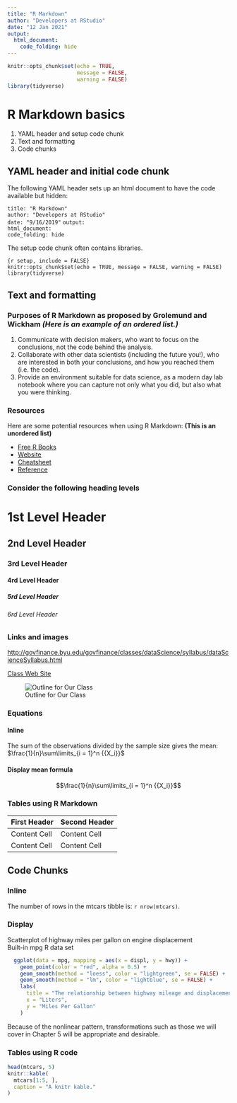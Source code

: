 ```yaml
---
title: "R Markdown"
author: "Developers at RStudio"
date: "12 Jan 2021"
output:
  html_document:
    code_folding: hide
---
```


```r
knitr::opts_chunk$set(echo = TRUE,
                      message = FALSE,
                      warning = FALSE)
library(tidyverse)
```

# R Markdown basics

1.  YAML header and setup code chunk
2.  Text and formatting
3.  Code chunks

## YAML header and initial code chunk

The following YAML header sets up an html document to have the code available but hidden:

`title: "R Markdown"`\
`author: "Developers at RStudio"`\
`date: "9/16/2019"` `output:`\
`html_document:`\
`code_folding: hide`

The setup code chunk often contains libraries.

`{r setup, include = FALSE}`\
`knitr::opts_chunk$set(echo = TRUE, message = FALSE, warning = FALSE)`\
`library(tidyverse)`

## Text and formatting

### Purposes of R Markdown as proposed by Grolemund and Wickham *(Here is an example of an ordered list.)*

1.  Communicate with decision makers, who want to focus on the conclusions, not the code behind the analysis.
2.  Collaborate with other data scientists (including the future you!), who are interested in both your conclusions, and how you reached them (i.e. the code).
3.  Provide an environment suitable for data science, as a modern day lab notebook where you can capture not only what you did, but also what you were thinking.

### Resources

Here are some potential resources when using R Markdown: **(This is an unordered list)**

-   [Free R Books](https://bookdown.org/)
-   [Website](https://rmarkdown.rstudio.com/)
-   [Cheatsheet](https://github.com/rstudio/cheatsheets/raw/master/rmarkdown-2.0.pdf)
-   [Reference](https://www.rstudio.com/wp-content/uploads/2015/03/rmarkdown-reference.pdf)

### Consider the following heading levels

# 1st Level Header

## 2nd Level Header

### 3rd Level Header

#### 4rd Level Header

##### 5rd Level Header

###### 6rd Level Header

### Links and images

<http://govfinance.byu.edu/govfinance/classes/dataScience/syllabus/dataScienceSyllabus.html>

[Class Web Site](http://govfinance.byu.edu/govfinance/classes/dataScience/syllabus/dataScienceSyllabus.html)

![Outline for Our Class](http://govfinance.byu.edu/govfinance/resources/chartFigureTable/dataScience/Data%20Science%20Workflow.png)

### Equations

#### Inline

The sum of the observations divided by the sample size gives the mean: $\frac{1}{n}\sum\limits_{i = 1}^n {{X_i}}$

#### Display mean formula

$$\frac{1}{n}\sum\limits_{i = 1}^n {{X_i}}$$

### Tables using R Markdown

| First Header | Second Header |
|--------------|---------------|
| Content Cell | Content Cell  |
| Content Cell | Content Cell  |

## Code Chunks

### Inline

The number of rows in the mtcars tibble is: `r nrow(mtcars)`.

### Display

Scatterplot of highway miles per gallon on engine displacement\
Built-in mpg R data set

```r
  ggplot(data = mpg, mapping = aes(x = displ, y = hwy)) +
    geom_point(color = "red", alpha = 0.5) + 
    geom_smooth(method = "loess", color = "lightgreen", se = FALSE) +
    geom_smooth(method = "lm", color = "lightblue", se = FALSE) +
    labs(
      title = "The relationship between highway mileage and displacement is not linear",
      x = "Liters",
      y = "Miles Per Gallon"
    )
```

Because of the nonlinear pattern, transformations such as those we will cover in Chapter 5 will be appropriate and desirable.

### Tables using R code

```r
head(mtcars, 5)
knitr::kable(
  mtcars[1:5, ], 
  caption = "A knitr kable."
)
```
